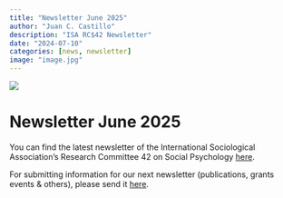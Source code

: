 ```yaml
---
title: "Newsletter June 2025"
author: "Juan C. Castillo"
description: "ISA RC$42 Newsletter"
date: "2024-07-10"
categories: [news, newsletter]
image: "image.jpg"
---
```


![](image.jpg)

# Newsletter June 2025

You can find the latest newsletter of the International Sociological Association's Research Committee 42 on Social Psychology [here](https://www.isa-sociology.org/uploads/imgen/2238-rc42newsletter-june-2025.pdf).


For submitting information for our next newsletter (publications, grants events & others), please send it [here](https://docs.google.com/forms/d/1NwPRE1PlUbnXxNFQnnc0r7TRJt-Ej3oPcYSPpJbCRpk/edit).